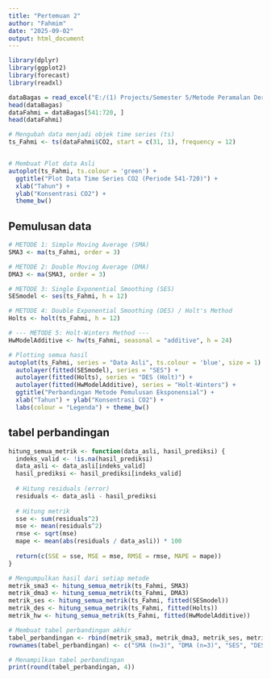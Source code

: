 ---
title: "Pertemuan 2"
author: "Fahmim"
date: "2025-09-02"
output: html_document
---

```{r}
library(dplyr)
library(ggplot2)
library(forecast)
library(readxl)
```

```{r}
dataBagas = read_excel("E:/(1) Projects/Semester 5/Metode Peramalan Deret Waktu/Data MPDWW.xlsx")
head(dataBagas)
dataFahmi = dataBagas[541:720, ]
head(dataFahmi)
```

```{r}
# Mengubah data menjadi objek time series (ts)
ts_Fahmi <- ts(dataFahmi$CO2, start = c(31, 1), frequency = 12)


# Membuat Plot data Asli
autoplot(ts_Fahmi, ts.colour = 'green') +
  ggtitle("Plot Data Time Series CO2 (Periode 541-720)") +
  xlab("Tahun") +
  ylab("Konsentrasi CO2") +
  theme_bw()
```

## Pemulusan data

```{r}
# METODE 1: Simple Moving Average (SMA)
SMA3 <- ma(ts_Fahmi, order = 3)

# METODE 2: Double Moving Average (DMA)
DMA3 <- ma(SMA3, order = 3)

# METODE 3: Single Exponential Smoothing (SES)
SESmodel <- ses(ts_Fahmi, h = 12)

# METODE 4: Double Exponential Smoothing (DES) / Holt's Method
Holts <- holt(ts_Fahmi, h = 12)

# --- METODE 5: Holt-Winters Method ---
HwModelAdditive <- hw(ts_Fahmi, seasonal = "additive", h = 24)

# Plotting semua hasil
autoplot(ts_Fahmi, series = "Data Asli", ts.colour = 'blue', size = 1) +
  autolayer(fitted(SESmodel), series = "SES") +
  autolayer(fitted(Holts), series = "DES (Holt)") +
  autolayer(fitted(HwModelAdditive), series = "Holt-Winters") +
  ggtitle("Perbandingan Metode Pemulusan Eksponensial") +
  xlab("Tahun") + ylab("Konsentrasi CO2") +
  labs(colour = "Legenda") + theme_bw()
```
## tabel perbandingan

```{r}
hitung_semua_metrik <- function(data_asli, hasil_prediksi) {
  indeks_valid <- !is.na(hasil_prediksi)
  data_asli <- data_asli[indeks_valid]
  hasil_prediksi <- hasil_prediksi[indeks_valid]
  
  # Hitung residuals (error)
  residuals <- data_asli - hasil_prediksi
  
  # Hitung metrik
  sse <- sum(residuals^2)
  mse <- mean(residuals^2)
  rmse <- sqrt(mse)
  mape <- mean(abs(residuals / data_asli)) * 100
  
  return(c(SSE = sse, MSE = mse, RMSE = rmse, MAPE = mape))
}

# Mengumpulkan hasil dari setiap metode
metrik_sma3 <- hitung_semua_metrik(ts_Fahmi, SMA3)
metrik_dma3 <- hitung_semua_metrik(ts_Fahmi, DMA3)
metrik_ses <- hitung_semua_metrik(ts_Fahmi, fitted(SESmodel))
metrik_des <- hitung_semua_metrik(ts_Fahmi, fitted(Holts))
metrik_hw <- hitung_semua_metrik(ts_Fahmi, fitted(HwModelAdditive))

# Membuat tabel perbandingan akhir
tabel_perbandingan <- rbind(metrik_sma3, metrik_dma3, metrik_ses, metrik_des, metrik_hw)
rownames(tabel_perbandingan) <- c("SMA (n=3)", "DMA (n=3)", "SES", "DES (Holt)", "Holt-Winters Additive")

# Menampilkan tabel perbandingan
print(round(tabel_perbandingan, 4))
```
